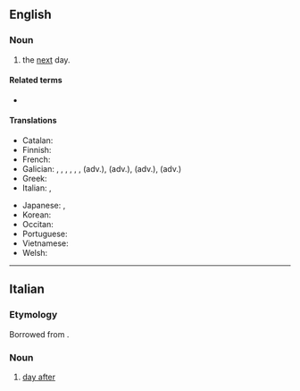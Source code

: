 ==English==

===Noun===
{{en-noun|days after}}

# the [[next]] day.

====Related terms====
* {{l|en|day after tomorrow}}

====Translations====
{{trans-top|next day}}
* Catalan: {{t+|ca|endemà|m}}
* Finnish: {{t|fi|[[seuraava]] [[päivä]]}}
* French: {{t+|fr|lendemain|m}}
* Galician: {{t|gl|día seguinte|m}}, {{t|gl|día despois|m}}, {{t|gl|día posterior|m}}, {{t|gl|seguinte día|m}}, {{t|gl|outro día|m}}, {{t|gl|día que vén|m}}, {{t|gl|ó outro día}} (adv.), {{t|gl|ensoutro día}} (adv.), {{t|gl|de noutro día}} (adv.), {{t|gl|de alí a un día}} (adv.)
* Greek: {{t|el|μετά την μέρα}}
* Italian: {{t|it|indomani|m}}, {{t|it|giorno seguente|m}}
{{trans-mid}}
* Japanese: {{t+|ja|翌日|tr=yokujitsu}}, {{t|ja|あくる日|tr=akuru hi}}
* Korean: {{t+|ko|다음날}}
* Occitan: {{t|oc|endoman|m}}
* Portuguese: {{t|pt|[[dia]] [[seguinte]]|m}}
* Vietnamese: {{t+|vi|hôm sau}}
* Welsh: {{t+|cy|trannoeth|m}}
{{trans-bottom}}

----

==Italian==

===Etymology===
Borrowed from {{bor|it|en|day after}}.

===Noun===
{{it-noun|m|head=day after|#}}

# [[#English|day after]]